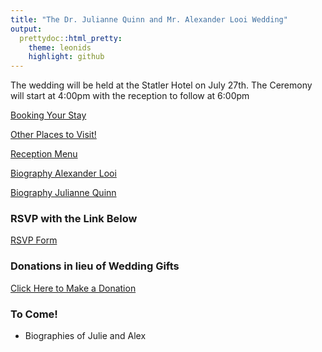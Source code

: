 ```yaml
---
title: "The Dr. Julianne Quinn and Mr. Alexander Looi Wedding"
output:
  prettydoc::html_pretty:
    theme: leonids
    highlight: github
---
```


The wedding will be held at the Statler Hotel on July 27th.
The Ceremony will start at 4:00pm with the reception to follow at 6:00pm

[Booking Your Stay](WeddingHotels.html)  

[Other Places to Visit!](OtherPlacestoVisit.html)

[Reception Menu](Menu.html)

[Biography Alexander Looi](AlexanderLooi.html)

[Biography Julianne Quinn](JulianneQuinn.html)

### RSVP with the Link Below
[RSVP Form](https://docs.google.com/forms/d/e/1FAIpQLSfVKBIurh6tgx1NoQBEIHvTNE2z0WUEf48MGI-Gfik3m6Y6QQ/viewform?usp=pp_url)


### Donations in lieu of Wedding Gifts
[Click Here to Make a Donation](Donations.html)


### To Come!

* Biographies of Julie and Alex

